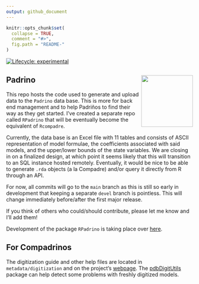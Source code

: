 ```yaml
---
output: github_document
---
```


<!-- README.md is generated from README.Rmd. Please edit that file -->

```r
knitr::opts_chunk$set(
  collapse = TRUE,
  comment = "#>",
  fig.path = "README-"
)
```

[![Lifecycle: experimental](https://img.shields.io/badge/lifecycle-experimental-orange.svg)](https://www.tidyverse.org/lifecycle/#experimental) 

## Padrino  <a href='https://levisc8.github.io/Padrino'><img src='metadata/pdb_logo.png' align="right" height="139" /></a>

This repo hosts the code used to generate and upload data to the `Padrino` data base. This is more for back end management and to help Padriños to find their way as they get started. I've created a separate repo called `RPadrino` that will be eventually become the equivalent of `Rcompadre`.

Currently, the data base is an Excel file with 11 tables and consists of ASCII representation of model formulae, the coefficients associated with said models, and the upper/lower bounds of the state variables. We are closing in on a finalized design, at which point it seems likely that this will transition to an SQL instance hosted remotely. Eventually, it would be nice to be able to generate `.rda` objects (a la Compadre) and/or query it directly from R through an API. 

For now, all commits will go to the `main` branch as this is still so early in development that keeping a separate `devel` branch is pointless. This will change immediately before/after the first major release.

If you think of others who could/should contribute, please let me know and I'll add them!

Development of the package `RPadrino` is taking place over [here](https://github.com/levisc8/RPadrino).

## For Compadrinos

The digitization guide and other help files are located in `metadata/digitization` and on the project's [webpage](https://levisc8.github.io/Padrino/). The [pdbDigitUtils](https://github.com/levisc8/pdbDigitUtils) package can help detect some problems with freshly digitized models.